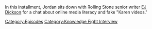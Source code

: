 {{DEFAULTSORT:
    #_EPISODE_0849:Chatting with EJ Dickson
}}{{Episode
    | title           = Chatting with EJ Dickson
    | caption         = Listen to this episode on [https://knowledgefight.libsyn.com/849-chatting-with-ej-dickson Libsyn] [https://open.spotify.com/episode/34PuKdvQDe47xfw18TutLt Spotify], Read the [[Transcript/849: Chatting with EJ Dickson|Unofficial Transcript]]
    | episodeNumber   = 849
    | length          = 00:57:31
    | airDate         = September 15, 2023
    | episodeType     = [[:Category:Knowledge Fight Interview|Knowledge Fight Interview]]
    | appearance      = [[EJ Dickson]], [[Tucker Carlson]]
    | previousEpisode = [[848: The News Blitz]]
    | nextEpisode     = [[850: September 14, 2023]]
}}

{{Stub}}

In this installment, Jordan sits down with Rolling Stone senior writer [https://twitter.com/ejdickson EJ Dickson] for a chat about online media literacy and fake "Karen videos."

[[Category:Episodes]]
[[Category:Knowledge Fight Interview]]
